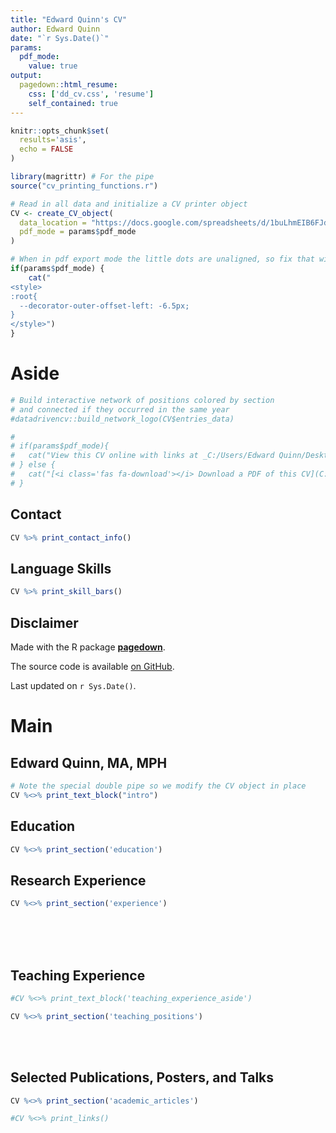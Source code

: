 ```yaml
---
title: "Edward Quinn's CV"
author: Edward Quinn
date: "`r Sys.Date()`"
params:
  pdf_mode:
    value: true
output:
  pagedown::html_resume:
    css: ['dd_cv.css', 'resume']
    self_contained: true
---
```


```r
knitr::opts_chunk$set(
  results='asis', 
  echo = FALSE
)

library(magrittr) # For the pipe
source("cv_printing_functions.r")

# Read in all data and initialize a CV printer object
CV <- create_CV_object(
  data_location = "https://docs.google.com/spreadsheets/d/1buLhmEIB6FJdWlLMGiWV59OkKRyqECFXrzTee0xT7oo/edit?usp=sharing",  
  pdf_mode = params$pdf_mode
)

```


```r
# When in pdf export mode the little dots are unaligned, so fix that with some conditional CSS.
if(params$pdf_mode) {
    cat("
<style>
:root{
  --decorator-outer-offset-left: -6.5px;
}
</style>")
}
```


Aside
================================================================================

```r
# Build interactive network of positions colored by section
# and connected if they occurred in the same year
#datadrivencv::build_network_logo(CV$entries_data)
```


```r
# 
# if(params$pdf_mode){
#   cat("View this CV online with links at _C:/Users/Edward Quinn/Desktop/build_resume/edward_quinn.html_")
# } else {
#   cat("[<i class='fas fa-download'></i> Download a PDF of this CV](C:/Users/Edward Quinn/Desktop/build_resume/edward_quinn.pdf)")
# }

```

Contact {#contact}
--------------------------------------------------------------------------------

```r
CV %>% print_contact_info()
```



Language Skills {#skills}
--------------------------------------------------------------------------------

```r
CV %>% print_skill_bars()
```



Disclaimer {#disclaimer}
--------------------------------------------------------------------------------

Made with the R package [**pagedown**](https://github.com/rstudio/pagedown). 

The source code is available [on GitHub](github.com/edward-quinn).

Last updated on `r Sys.Date()`.



Main
================================================================================

Edward Quinn, MA, MPH {#title}
--------------------------------------------------------------------------------

```r
# Note the special double pipe so we modify the CV object in place
CV %<>% print_text_block("intro") 
```



Education {data-icon=graduation-cap data-concise=true}
--------------------------------------------------------------------------------

```r
CV %<>% print_section('education')
```



Research Experience {data-icon=laptop}
--------------------------------------------------------------------------------

```r
CV %<>% print_section('experience')
```


<!-- These breaks just force a new page so section doesnt get cut off -->
<br>
<br>
<br>

Teaching Experience {data-icon=chalkboard-teacher}
--------------------------------------------------------------------------------

::: aside
```r
#CV %<>% print_text_block('teaching_experience_aside')

```
:::

```r
CV %<>% print_section('teaching_positions')
```

<br>
<br>


Selected Publications, Posters, and Talks {data-icon=book}
--------------------------------------------------------------------------------

```r
CV %<>% print_section('academic_articles')
```



```r
#CV %<>% print_links()
```

